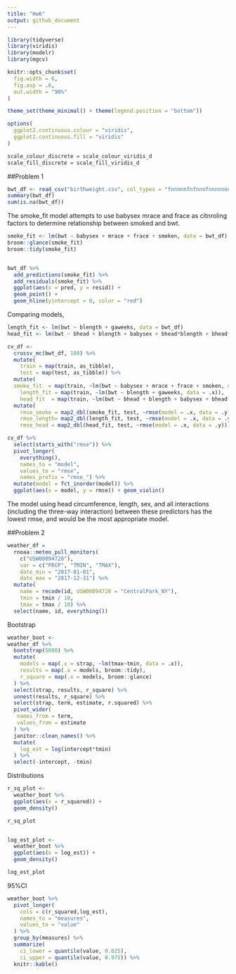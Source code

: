```yaml
---
title: "Hw6"
output: github_document
---
```


```r
library(tidyverse)
library(viridis)
library(modelr)
library(mgcv)

knitr::opts_chunk$set(
  fig.width = 6,
  fig.asp = .6,
  out.width = "90%"
)

theme_set(theme_minimal() + theme(legend.position = "bottom"))

options(
  ggplot2.continuous.colour = "viridis",
  ggplot2.continuous.fill = "viridis"
)

scale_colour_discrete = scale_colour_viridis_d
scale_fill_discrete = scale_fill_viridis_d
```


##Problem 1

```r
bwt_df <- read_csv("birthweight.csv", col_types = "fnnnnnfnfnnnfnnnnnnn")
summary(bwt_df)
sum(is.na(bwt_df))
```

The smoke_fit model attempts to use babysex mrace and frace as citnroling factors to determine relationship between smoked and bwt. 
```r
smoke_fit <- lm(bwt ~ babysex + mrace + frace + smoken, data = bwt_df)
broom::glance(smoke_fit)
broom::tidy(smoke_fit)


bwt_df %>% 
  add_predictions(smoke_fit) %>% 
  add_residuals(smoke_fit) %>% 
  ggplot(aes(x = pred, y = resid)) +
  geom_point() +
  geom_hline(yintercept = 0, color = "red")
```
Comparing models,
```r
length_fit <- lm(bwt ~ blength + gaweeks, data = bwt_df)
head_fit <- lm(bwt ~ bhead + blength + babysex + bhead*blength + bhead*babysex + blength*babysex +bhead*blength*babysex, data = bwt_df)

cv_df <- 
  crossv_mc(bwt_df, 100) %>% 
  mutate(
    train = map(train, as_tibble),
    test = map(test, as_tibble)) %>% 
  mutate(
  smoke_fit  = map(train, ~lm(bwt ~ babysex + mrace + frace + smoken, data = .x)),
    length_fit = map(train, ~lm(bwt ~ blength + gaweeks, data = .x)),
    head_fit  = map(train, ~lm(bwt ~ bhead + blength + babysex + bhead*blength + bhead*babysex + blength*babysex +bhead*blength*babysex, data = .x))) %>% 
  mutate(
    rmse_smoke = map2_dbl(smoke_fit, test, ~rmse(model = .x, data = .y)),
    rmse_length= map2_dbl(length_fit, test, ~rmse(model = .x, data = .y)),
    rmse_head = map2_dbl(head_fit, test, ~rmse(model = .x, data = .y)))

cv_df %>% 
  select(starts_with("rmse")) %>% 
  pivot_longer(
    everything(),
    names_to = "model", 
    values_to = "rmse",
    names_prefix = "rmse_") %>% 
  mutate(model = fct_inorder(model)) %>% 
  ggplot(aes(x = model, y = rmse)) + geom_violin()
```

The model using head circumference, length, sex, and all interactions (including the three-way interaction) between these predictors has the lowest rmse, and would be the most appropriate model. 



##Problem 2
```r
weather_df = 
  rnoaa::meteo_pull_monitors(
    c("USW00094728"),
    var = c("PRCP", "TMIN", "TMAX"), 
    date_min = "2017-01-01",
    date_max = "2017-12-31") %>%
  mutate(
    name = recode(id, USW00094728 = "CentralPark_NY"),
    tmin = tmin / 10,
    tmax = tmax / 10) %>%
  select(name, id, everything())
```
Bootstrap
```r

weather_boot <- 
weather_df %>% 
  bootstrap(5000) %>% 
  mutate(
    models = map(.x = strap, ~lm(tmax~tmin, data = .x)),
    results = map(.x = models, broom::tidy),
    r_square = map(.x = models, broom::glance)
  ) %>% 
  select(strap, results, r_square) %>% 
  unnest(results, r_square) %>% 
  select(strap, term, estimate, r.squared) %>% 
  pivot_wider(
   names_from = term,
   values_from = estimate
  ) %>% 
  janitor::clean_names() %>% 
  mutate(
    log_est = log(intercept*tmin)
  ) %>% 
  select(-intercept, -tmin)
```

Distributions
```r
r_sq_plot <- 
  weather_boot %>% 
  ggplot(aes(x = r_squared)) +
  geom_density()

r_sq_plot


log_est_plot <- 
  weather_boot %>% 
  ggplot(aes(x = log_est)) +
  geom_density()

log_est_plot

```

95%CI

```r
weather_boot %>% 
  pivot_longer(
    cols = c(r_squared,log_est),
    names_to = "measures", 
    values_to = "value"
  ) %>% 
  group_by(measures) %>% 
  summarize(
    ci_lower = quantile(value, 0.025),
    ci_upper = quantile(value, 0.975)) %>% 
  knitr::kable()
```


